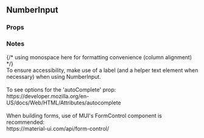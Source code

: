 

<div>
  <h2>NumberInput</h2>
  <h3 style={{ position: 'relative', top: '20px' }}>Props</h3>
  <div style={{ marginBottom: '-11px' }}>
    <Props of={NumberInput} />
  </div>
  <h3 style={{ marginBottom: '17px' }}>Notes</h3>
  {/* using monospace here for formatting convenience (column alignment) */}
  <div style={{ fontFamily: 'monospace' }}>
    To ensure accessibility, make use of a label (and a helper text element when necessary) when
    using NumberInput.
    <br />
    <br />
    To see options for the 'autoComplete' prop:
    <br />
    <span style={docsLinkStyles}>https://developer.mozilla.org/en-US/docs/Web/HTML/Attributes/autocomplete</span>
    <br />
    <br />
    When building forms, use of MUI's FormControl component is recommended:
    <br />
    <span style={docsLinkStyles}>https://material-ui.com/api/form-control/</span>
  </div>
</div>
